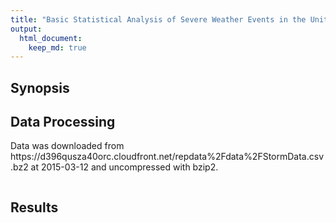 ```yaml
---
title: "Basic Statistical Analysis of Severe Weather Events in the United States"
output: 
  html_document:
    keep_md: true
---
```


## Synopsis

## Data Processing

Data was downloaded from https://d396qusza40orc.cloudfront.net/repdata%2Fdata%2FStormData.csv.bz2 at 2015-03-12 and uncompressed with bzip2.

```r
```

## Results